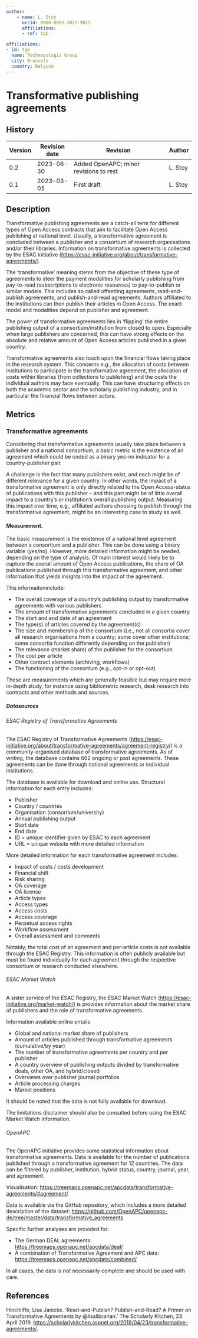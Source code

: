 ```yaml
---
author:
    - name: L. Stoy
      orcid: 0000-0002-3827-9815
      affiliations:
      - ref: tgb

affiliations:
- id: tgb
  name: Technopologis Group
  city: Brussels
  country: Belgium
---
```


# Transformative publishing agreements {#transformative-publishing-agreements .unnumbered}

::: {.callout-note collapse="true"}

## History

| Version | Revision date | Revision                               | Author  |
|---------|---------------|----------------------------------------|---------|
| 0.2     | 2023-06-30    | Added OpenAPC; minor revisions to rest | L. Stoy |
| 0.1     | 2023-03-01    | First draft                            | L. Stoy |

:::

## Description

Transformative publishing agreements are a catch-all term for different types of Open Access contracts that aim to facilitate Open Access publishing at national level. Usually, a transformative agreement is concluded between a publisher and a consortium of research organisations and/or their libraries. Information on transformative agreements is collected by the ESAC initiative (<https://esac-initiative.org/about/transformative-agreements/>).

The ‘transformative’ meaning stems from the objective of these type of agreements to steer the payment modalities for scholarly publishing from pay-to-read (subscriptions to electronic resources) to pay-to-publish or similar models. This includes so called offsetting agreements, read-and-publish agreements, and publish-and-read agreements. Authors affiliated to the institutions can then publish their articles in Open Access. The exact model and modalities depend on publisher and agreement.

The power of transformative agreements lies in ‘flipping’ the entire publishing output of a consortium/institution from closed to open. Especially when large publishers are concerned, this can have strong effects on the absolute and relative amount of Open Access articles published in a given country.

Transformative agreements also touch upon the financial flows taking place in the research system. This concerns e.g., the allocation of costs between institutions to participate in the transformative agreement, the allocation of costs within libraries (from collections to publishing) and the costs the individual authors may face eventually. This can have structuring effects on both the academic sector and the scholarly publishing industry, and in particular the financial flows between actors.

## Metrics

### Transformative agreements

Considering that transformative agreements usually take place between a publisher and a national consortium, a basic metric is the existence of an agreement which could be coded as a binary yes-no indicator for a country-publisher pair.

A challenge is the fact that many publishers exist, and each might be of different relevance for a given country. In other words, the impact of a transformative agreement is only directly related to the Open Access-status of publications with this publisher – and this part might be of little overall impact to a country’s or institution’s overall publishing output. Measuring this impact over time, e.g., affiliated authors choosing to publish through the transformative agreement, might be an interesting case to study as well.

#### Measurement.

The basic measurement is the existence of a national level agreement between a consortium and a publisher. This can be done using a binary variable (yes/no). However, more detailed information might be needed, depending on the type of analysis. Of main interest would likely be to capture the overall amount of Open Access publications, the share of OA publications published through this transformative agreement, and other information that yields insights into the impact of the agreement.

This informaitoninclude:

-   The overall coverage of a country’s publishing output by transformative agreements with various publishers
-   The amount of transformative agreements concluded in a given country
-   The start and end date of an agreement
-   The type(s) of articles covered by the agreement(s)
-   The size and membership of the consortium (i.e., not all consortia cover all research organisations from a country; some cover other institutions; some consortia function differently depending on the publisher)
-   The relevance (market share) of the publisher for the consortium
-   The cost per article
-   Other contract elements (archiving, workflows)
-   The functioning of the consortium (e.g., opt-in or opt-out)

These are measurements which are generally feasible but may require more in-depth study, for instance using bibliometric research, desk research into contracts and other methods and sources.

##### Datasources

###### ESAC Registry of Transformative Agreements

The ESAC Registry of Transformative Agreements (<https://esac-initiative.org/about/transformative-agreements/agreement-registry/>) is a community-organised database of transformative agreements. As of writing, the database contains 662 ongoing or past agreements. These agreements can be done through national agreements or individual institutions.

The database is available for download and online use. Structural information for each entry includes:

-   Publisher
-   Country / countries
-   Organisation (consortium/university)
-   Annual publishing output
-   Start date
-   End date
-   ID = unique identifier given by ESAC to each agreement
-   URL = unique website with more detailed information

More detailed information for each transformative agreement includes:

-   Impact of costs / costs development
-   Financial shift
-   Risk sharing
-   OA coverage
-   OA license
-   Article types
-   Access types
-   Access costs
-   Access coverage
-   Perpetual access rights
-   Workflow assessment
-   Overall assessment and comments

Notably, the total cost of an agreement and per-article costs is not available through the ESAC Registry. This information is often publicly available but must be found individually for each agreement through the respective consortium or research conducted elsewhere.

###### ESAC Market Watch

A sister service of the ESAC Registry, the ESAC Market Watch (<https://esac-initiative.org/market-watch/>) is provides information about the market share of publishers and the role of transformative agreements.

Information available online entails

-   Global and national market share of publishers
-   Amount of articles published through transformative agreements (cumulative/by year)
-   The number of transformative agreements per country and per publisher
-   A country overview of publishing outputs divided by transformative deals, other OA, and hybrid/closed
-   Overviews over publisher journal portfolios
-   Article processing charges
-   Market positions

It should be noted that the data is not fully available for download.

The limitations disclaimer should also be consulted before using the ESAC Market Watch information.

###### OpenAPC

The OpenAPC initiative provides some statistical information about transformative agreements. Data is available for the number of publications published through a transformative agreement for 12 countries. The data can be filtered by publisher, institution, hybrid status, country, journal, year, and agreement.

Visualisation: <https://treemaps.openapc.net/apcdata/transformative-agreements/#agreement/>

Data is available via the GitHub repository, which includes a more detailed description of the dataset: <https://github.com/OpenAPC/openapc-de/tree/master/data/transformative_agreements>

Specific further analyses are provided for:

-   The German DEAL agreements: <https://treemaps.openapc.net/apcdata/deal/>
-   A combination of Transformative Agreement and APC data: <https://treemaps.openapc.net/apcdata/combined/>

In all cases, the data is not necessarily complete and should be used with care.

## References

Hinchliffe, Lisa Janicke. ‘Read-and-Publish? Publish-and-Read? A Primer on Transformative Agreements by \@lisalibrarian.’ The Scholarly Kitchen, 23 April 2019. <https://scholarlykitchen.sspnet.org/2019/04/23/transformative-agreements/>.
